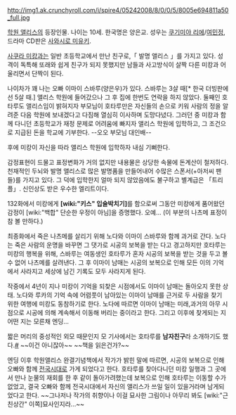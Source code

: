 http://img1.ak.crunchyroll.com/i/spire4/05242008/8/0/0/5/8005e694811a50_full.jpg

[[학원 앨리스]]의 등장인물. 나이는 10세. 한국명은 양은교. 성우는 [[쿠기미야 리에]]/[[여민정]], 드라마 CD판은 [[사와시로 미유키]].

[[사쿠라 미캉]]과는 일반 초등학교에서 만난 친구로,「 발명 앨리스 」를 가지고 있다. 성격이 독특해 또래와 쉽게 친구가 되지 못했지만 남들과 사고방식이 살짝 다른 미캉과 어울리면서 단짝이 된다. 

나이차가 꽤 나는 오빠 이마이 스바루(양은우)가 있다. 스바루는 3살 때[* 한국 더빙판에선 5살 때.] 앨리스 학원에 들어갔으나 그 후 집에 한번도 연락을 하지 않았다. 둘째인 호타루도 앨리스임이 밝혀지자 부모님이 호타루만은 자신들의 손으로 키워 사람의 정을 알려준 다음 학원에 보내겠다고 다짐해 열심히 이사하며 도망다녔다. 그러던 중 미캉과 함께 다니던 초등학교가 재정 문제로 어려움에 빠지자 앨리스 학원에 입학하고, 그 조건으로 지급된 돈을 학교에 기부한다. --오오 부모님 대인배--

후에 미캉이 자신을 따라 앨리스 학원에 입학하자 내심 기뻐한다.

감정표현이 드물고 표정변화가 거의 없지만 내용물은 상당한 속물에 돈계산이 철저하다. 천재적인 두뇌와 발명 앨리스로 많은 발명품을 만들어내어 수많은 스폰서(+아저씨 팬들)를 가지고 있다. 그 덕에 입학한지 얼마 되지 않았음에도 불구하고 별계급은 「트리플」. 신인상도 받은 우수한 엘리트이다.

132화에서 미캉에게 '''[wiki:"키스" 입술박치기]'''를 함으로써 그동안 미캉에게 품어왔던 감정이 [wiki:"백합" 단순한 우정이 아님]을 증명했다. 오예... (이 부분의 나츠메 표정이 참 볼 만하다.)

최종화에서 죽은 나츠메를 살리기 위해 노다와 이마이 스바루와 함께 과거로 간다. 노다는 죽은 사람의 운명을 바꾸면 그 댓가로 시공의 보복을 받는 다고 경고하지만 호타루는 미캉의 행복을 위해, 스바루는 여동생인 호타루가 혼자 시공의 보복을 받는 것을 두고 볼 수 없어 나츠메를 살려낸다. 그 후 이마이 남매는 시공의 보복으로 인해 모든 이의 기억에서 사라지고 세상에 남긴 기록도 모두 사라지게 된다. 

작중에서 4년이 지나 미캉이 기억을 되찾은 시점에서도 이마이 남매는 돌아오지 못한 상태. 노다와 루카의 기억 속에 어렴풋이 남아있는 이마이 남매를 근거로 두 사람을 찾기 위한 여행에 미캉도 동참하기로 한다. 노다에 따르면 이마이 남매는 미래,과거의 아무 시점으로 시공에 의해 계속해서 이동해 버리는 중이라고 한다. 그리고 이후에 찾게되는 지 어떤 지는 모른채 엔딩...

짧은 머리의 중성적인 외모 때문인지 모 기사에서는 호타루를 '''남자친구'''라 소개하기도 했다.[http://news.naver.com/main/read.nhn?mode=LSD&mid=sec&sid1=103&oid=112&aid=0000078486 #] ~~이건 아니잖아~~ ~~책을 읽은건가?~~

{{{#!html
<div style="border: 3px solid Orange;padding:10px;margin-bottom:0px"><b style="font-size:18px">주의! 내용 누설이 있습니다.</b>

본 항목과 하위 항목은 작품의 줄거리나 결말, 반전요소를 설명하고 있습니다.
내용 누설을 원하지 않는다면 이 문서를 닫아 주세요.
</div>}}}



엔딩 이후 학원앨리스 완결기념책에서 작가가 밝힌 말에 따르면, 시공의 보복으로 인해 오빠와 함께 [[전국시대]]로 가게 되었다고 한다. 호타루를 찾아다니던 미캉 일행과 그 곳에서 만나 눈물의 재회를 한 후 같이 돌아가려했는데 보복으로 인해 호타루는 이동할 수가 없었고, 결국 오빠와 함께 전국시대에서 자신의 앨리스가 쓰일 일이 있을거라며 남게되었다고 한다. ~~그나저나 작가의 취향이나 이걸 묘사한 그림이나 아무리 봐도 [wiki:"근친상간" 이쪽]묘사인지라...~~
